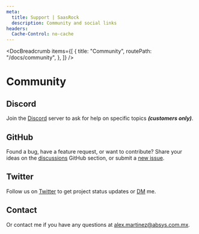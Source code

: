 ```yaml
---
meta:
  title: Support | SaasRock
  description: Community and social links
headers:
  Cache-Control: no-cache
---
```



<DocBreadcrumb
  items={[
    {
      title: "Community",
      routePath: "/docs/community",
    },
  ]}
/>

# Community

## Discord

Join the [Discord](https://discord.gg/KMkjU2BFn9) server to ask for help on specific topics **_(customers only)_**.

## GitHub

Found a bug, have a feature request, or want to contribute? Share your ideas on the [discussions](https://github.com/AlexandroMtzG/remix-saas-kit/discussions) GitHub section, or submit a [new issue](https://github.com/AlexandroMtzG/remix-saas-kit/issues/new).

## Twitter

Follow us on [Twitter](https://twitter.com/saas_rock) to get project status updates or [DM](https://twitter.com/alexandromtzg) me.

## Contact

Or contact me if you have any questions at <a href="mailto:alex.martinez@absys.com.mx">alex.martinez@absys.com.mx</a>.
